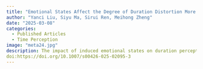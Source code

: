 ```yaml
---
title: "Emotional States Affect the Degree of Duration Distortion More Than Distortion Direction: A Meta-Analytic Research"
author: "Yanci Liu, Siyu Ma, Sirui Ren, Meihong Zheng"
date: "2025-03-08"
categories:
  - Published Articles
  - Time Perception
image: "meta24.jpg"
description: The impact of induced emotional states on duration perception remains unclear. This study investigated duration distortion in emotional states through two meta-analyses based on 17 English articles (28 studies) retrieved from the PubMed and Web of Science databases, published up to March 19, 2024. Meta-Analysis 1 examined both the distortion direction (i.e., underestimation or overestimation compared to neutral states) and the distortion degree (i.e., the extent to which perceived duration deviated from that in neutral states). Meta-Analysis 2 focused solely on the degree of distortion. The results indicated that when both the direction and degree were considered, the findings on duration distortion in emotional states were inconsistent. However, when the direction of distortion was not considered, there was a significant effect on the degree of duration distortion in emotional states. Moderator analysis revealed that the emotional valence moderated the effect size of emotion states on the degree of duration distortion, regardless of whether the direction of distortion was considered. While duration measurement paradigm only moderates the degree of duration distortion without direction. Specifically, the duration overestimation effect was observed in negative states when the distortion direction was considered. A greater distortion degree was observed in negative emotional states or duration judgment tasks. However, neither emotional arousal nor the duration itself moderated the distortion degree, irrespective of whether the direction of distortion was considered. These findings underscore the importance of considering the influence of induced emotional states on the degree of duration distortion, in addition to the direction.
doi:https://doi.org/10.1007/s00426-025-02095-3
---
```

